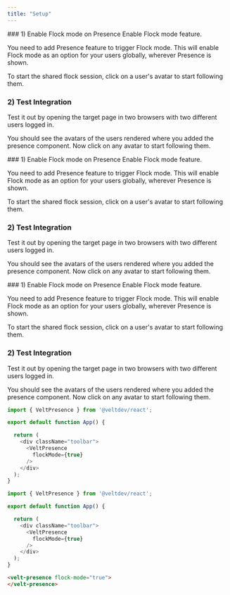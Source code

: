 ```yaml
---
title: "Setup"
---
```


<Tabs>
  <Tab title="React">
### 1) Enable Flock mode on Presence
Enable Flock mode feature.

You need to add Presence feature to trigger Flock mode. This will enable Flock mode as an option for your users globally, wherever Presence is shown.

To start the shared flock session, click on a user's avatar to start following them.

### 2) Test Integration

Test it out by opening the target page in two browsers with two different users logged in.

You should see the avatars of the users rendered where you added the presence component. Now click on any avatar to start following them.

  </Tab>
  <Tab title="Next.js">
### 1) Enable Flock mode on Presence
Enable Flock mode feature.

You need to add Presence feature to trigger Flock mode. This will enable Flock mode as an option for your users globally, wherever Presence is shown.

To start the shared flock session, click on a user's avatar to start following them.

### 2) Test Integration

Test it out by opening the target page in two browsers with two different users logged in.

You should see the avatars of the users rendered where you added the presence component. Now click on any avatar to start following them.

  </Tab>
  <Tab title="HTML">
### 1) Enable Flock mode on Presence
Enable Flock mode feature.

You need to add Presence feature to trigger Flock mode. This will enable Flock mode as an option for your users globally, wherever Presence is shown.

To start the shared flock session, click on a user's avatar to start following them.

### 2) Test Integration

Test it out by opening the target page in two browsers with two different users logged in.

You should see the avatars of the users rendered where you added the presence component. Now click on any avatar to start following them.

  </Tab>
</Tabs>

<RequestExample>

```js React
import { VeltPresence } from '@veltdev/react';

export default function App() {

  return (
    <div className="toolbar">
      <VeltPresence
        flockMode={true}
      />
    </div>
  );
}
```

```js Next.js
import { VeltPresence } from '@veltdev/react';

export default function App() {

  return (
    <div className="toolbar">
      <VeltPresence
        flockMode={true}
      />
    </div>
  );
}
```

```html HTML
<velt-presence flock-mode="true">
</velt-presence>
```

</RequestExample>
